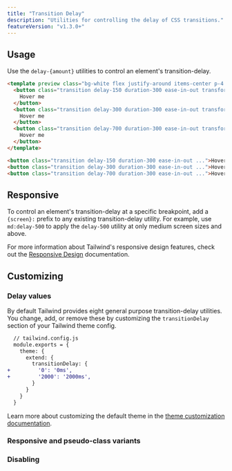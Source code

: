 ```yaml
---
title: "Transition Delay"
description: "Utilities for controlling the delay of CSS transitions."
featureVersion: "v1.3.0+"
---
```




## Usage

Use the `delay-{amount}` utilities to control an element's transition-delay.

```html
<template preview class="bg-white flex justify-around items-center p-4 py-12">
  <button class="transition delay-150 duration-300 ease-in-out transform hover:scale-125 bg-blue-500 text-white font-bold py-2 px-4 rounded">
    Hover me
  </button>
  <button class="transition delay-300 duration-300 ease-in-out transform hover:scale-125 bg-blue-500 text-white font-bold py-2 px-4 rounded">
    Hover me
  </button>
  <button class="transition delay-700 duration-300 ease-in-out transform hover:scale-125 bg-blue-500 text-white font-bold py-2 px-4 rounded">
    Hover me
  </button>
</template>

<button class="transition delay-150 duration-300 ease-in-out ...">Hover me</button>
<button class="transition delay-300 duration-300 ease-in-out ...">Hover me</button>
<button class="transition delay-700 duration-300 ease-in-out ...">Hover me</button>
```

## Responsive

To control an element's transition-delay at a specific breakpoint, add a `{screen}:` prefix to any existing transition-delay utility. For example, use `md:delay-500` to apply the `delay-500` utility at only medium screen sizes and above.

For more information about Tailwind's responsive design features, check out the [Responsive Design](/docs/responsive-design) documentation.

## Customizing

### Delay values

By default Tailwind provides eight general purpose transition-delay utilities. You change, add, or remove these by customizing the `transitionDelay` section of your Tailwind theme config.

```diff
  // tailwind.config.js
  module.exports = {
    theme: {
      extend: {
        transitionDelay: {
+         '0': '0ms',
+         '2000': '2000ms',
        }
      }
    }
  }
```

Learn more about customizing the default theme in the [theme customization documentation](/docs/theme#customizing-the-default-theme).

### Responsive and pseudo-class variants

<Variants plugin="transitionDelay" name="transition-delay" />

### Disabling

<Disabling plugin="transitionDelay" name="transition-delay" />
